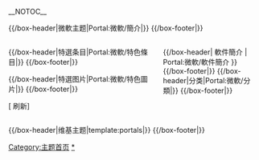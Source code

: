 <!-- 這個主題使用這個語法建立： subst:box portal skeleton| topic={{{topic}}}|  -->
{{NoteTA
|G1=IT
|G2=Windows
|1=zh-hans:史蒂夫·鲍尔默;zh-hk:史提夫·巴爾默;zh-tw:史蒂夫·巴爾默;
|2=zh-hans:鲍尔默; zh-hant:巴爾默;
|3=zh-hans:解释器; zh-hant:直譯器;
}}
__NOTOC__
<div align="center">
{{browsebar}}
</div>

{{/box-header|微軟主题|Portal:微軟/簡介|}}
{{Portal:微軟/简介}}
{{/box-footer|}}

<div style="float:left; width:60%;"> <!-- This width add to the the margin below to equal 100%-->

{{/box-header|特選条目|Portal:微軟/特色條目|}}
{{Portal:微軟/特色条目}}
{{/box-footer|}}

{{/box-header|特選图片|Portal:微軟/特色圖片|}}
{{Portal:微軟/特色图片}}
{{/box-footer|}}


[{{fullurl:Portal:微軟|action=purge}} 刷新]

</div>

<div style="float:right; width:39%"> <!-- This margin should be right of the above -->

{{/box-header| 軟件簡介 | Portal:微軟/軟件簡介 }}
{{Portal:微軟/軟件簡介}}
{{/box-footer|}}
{{/box-header|分类|Portal:微軟/分類|}}
{{Portal:微軟/分类}}
{{/box-footer|}}

</div>

<div style="float:right; width:100%">
{{/box-header|维基主题|template:portals|}}
{{Template:IT quick links}}
{{portals}}
{{/box-footer|}}

[[Category:主题首页|Category:主题首页]]
[[Category:微軟|*]]